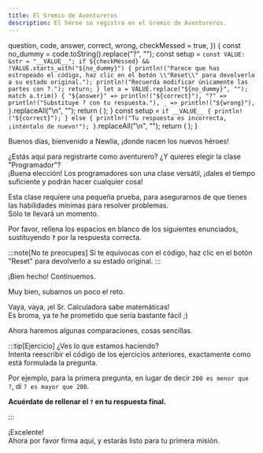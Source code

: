 ```yaml
---
title: El Gremio de Aventureros
description: El héroe se registra en el Gremio de Aventureros.
---
```



  question,
  code,
  answer,
  correct,
  wrong,
  checkMessed = true,
}) {
  const no_dummy = code.toString().replace("?", "");
  const setup = `
        const VALUE: &str = "__VALUE__";
        if ${checkMessed} && !VALUE.starts_with("${no_dummy}") {
            println!("Parece que has estropeado el código, haz clic en el botón \\"Reset\\" para devolverlo a su estado original.");
            println!("Recuerda modificar únicamente las partes con ?.");
            return;
        }
        let a = VALUE.replace("${no_dummy}", "");
        match a.trim() {
            "${answer}" => println!("${correct}"),
            "?" => println!("Substituye ? con tu respuesta."),
            _ => println!("${wrong}"),
        }
    `.replaceAll("\n", "");
  return (
    <QuestionCard question={question}>
      <CodeBlock
        client:only
        code={code}
        setup={setup}
        showLineNumbers={false}
        lang="es"
      />
    </QuestionCard>
  );
}
  const setup = `
        if __VALUE__ {
            println!("${correct}");
        } else {
            println!("Tu respuesta es incorrecta, ¡inténtalo de nuevo!");
        }
    `.replaceAll("\n", "");
  return (
    <QuestionCard question={question}>
      <CodeBlock
        client:only
        code={code}
        setup={setup}
        showLineNumbers={false}
        lang="es"
      />
    </QuestionCard>
  );
}

Buenos días, bienvenido a Newlia, ¡donde nacen los nuevos héroes!

¿Estás aquí para registrarte como aventurero? ¿Y quieres elegir la clase "Programador"?  
¡Buena elección! Los programadores son una clase versátil, ¡dales el tiempo suficiente y podrán hacer cualquier cosa!

Esta clase requiere una pequeña prueba, para asegurarnos de que tienes las habilidades mínimas para resolver problemas.  
Sólo te llevará un momento.

Por favor, rellena los espacios en blanco de los siguientes enunciados, sustituyendo **`?`** por la respuesta correcta.

:::note[No te preocupes]
Si te equivocas con el código, haz clic en el botón "Reset" para devolverlo a su estado original.
:::

<SimpleQuestion
  question="¿Cuánto es cinco más cinco?"
  code="5 + 5 == ?"
  answer="10"
  correct="5 + 5 == 10, ¡buen trabajo!"
  wrong="5 + 5 != {a}, ¡sigue intentado!"
/>

¡Bien hecho! Continuemos.

<SimpleQuestion
  question="¿Cuánto es menos uno menos uno?"
  code="-1 - 1 == ?"
  answer="-2"
  correct="¡Eso es, -2! Veo que no te dejas engañar fácilmente."
  wrong="-1 - 1 != {a}, ¡sigue intentado!"
/>

Muy bien, subamos un poco el reto.

<SimpleQuestion
  question="¿Cuál es el número que multiplicado por dos es igual a dieciséis dividido por cuatro?"
  code="16 / 4 == 2 * ?"
  answer="2"
  correct="Perfecto. Ahora ya sabes cómo hacer que el ordenador haga cálculos básicos por ti, ¡bien hecho!"
  wrong="16 / 4 != 2 * {a}, ¡sigue intentado!"
/>

Vaya, vaya, ¡el Sr. Calculadora sabe matemáticas!  
Es broma, ya te he prometido que sería bastante fácil ;)

Ahora haremos algunas comparaciones, cosas sencillas.

<FreeQuestion
  question="Escribe cualquier número superior a 200."
  code="200 < ?"
  correct="¡Correcto!"
/>

<FreeQuestion
  question="De acuerdo... Ahora uno inferior a 200."
  code="200 > ?"
  correct="¡Perfecto!"
/>

<FreeQuestion
  question="Ahora uno que sea menor o igual a 0."
  code="0 >= ?"
  correct="¡Buena respuesta!"
/>

<FreeQuestion
  question="Y finalmente uno que sea mayor o igual a 0."
  code="0 <= ?"
  correct="¡Fantástico!"
/>

:::tip[Ejercicio]
¿Ves lo que estamos haciendo?  
Intenta reescribir el código de los ejercicios anteriores, exactamente como está formulada la pregunta.

Por ejemplo, para la primera pregunta, en lugar de decir `200 es menor que ?`, di `? es mayor que 200`.

**Acuérdate de rellenar el `?` en tu respuesta final.**

<FreeQuestion
  question="Escribe cualquier número superior a 200."
  correct="¡Correcto!"
/>

<FreeQuestion
  question="De acuerdo... Ahora uno inferior a 200."
  correct="¡Perfecto!"
/>

<FreeQuestion
  question="Ahora uno que sea menor o igual a 0."
  correct="¡Buena respuesta!"
/>

<FreeQuestion
  question="Y finalmente uno que sea mayor o igual a 0."
  correct="¡Fantástico!"
/>
:::

¡Excelente!  
Ahora por favor firma aquí, y estarás listo para tu primera misión.

<QuestionCard>
  <CodeBlock
    client:only
    code={'let name = "?";'}
    setup={
      '__VALUE__; if name == "?" { println!("pista: ¡simplemente sustituye ? con tu nombre!") } else { println!("{name}, ¡bienvenido al Gremio de Aventureros!") }'
    }
    lang="es"
  />
</QuestionCard>
